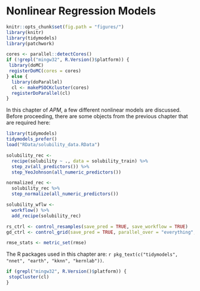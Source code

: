 # Nonlinear Regression Models

```r
knitr::opts_chunk$set(fig.path = "figures/")
library(knitr)
library(tidymodels)
library(patchwork)

cores <- parallel::detectCores()
if (!grepl("mingw32", R.Version()$platform)) {
 library(doMC)
 registerDoMC(cores = cores)
} else {
  library(doParallel)
  cl <- makePSOCKcluster(cores)
  registerDoParallel(cl)
}
```

In this chapter of _APM_, a few different nonlinear models are discussed. Before proceeding, there are some objects from the previous chapter that are required here:

```r
library(tidymodels)
tidymodels_prefer()
load("RData/solubility_data.RData")

solubility_rec <- 
  recipe(solubility ~ ., data = solubility_train) %>% 
  step_zv(all_predictors()) %>% 
  step_YeoJohnson(all_numeric_predictors())

normalized_rec <- 
  solubility_rec %>% 
  step_normalize(all_numeric_predictors())

solubility_wflw <- 
  workflow() %>% 
  add_recipe(solubility_rec)

rs_ctrl <- control_resamples(save_pred = TRUE, save_workflow = TRUE)
gd_ctrl <- control_grid(save_pred = TRUE, parallel_over = "everything", save_workflow = TRUE)

rmse_stats <- metric_set(rmse)
```

The R packages used in this chapter are: `r pkg_text(c("tidymodels", "nnet", "earth", "kknn", "kernlab"))`. 


```r
if (grepl("mingw32", R.Version()$platform)) {
 stopCluster(cl)
} 
```
